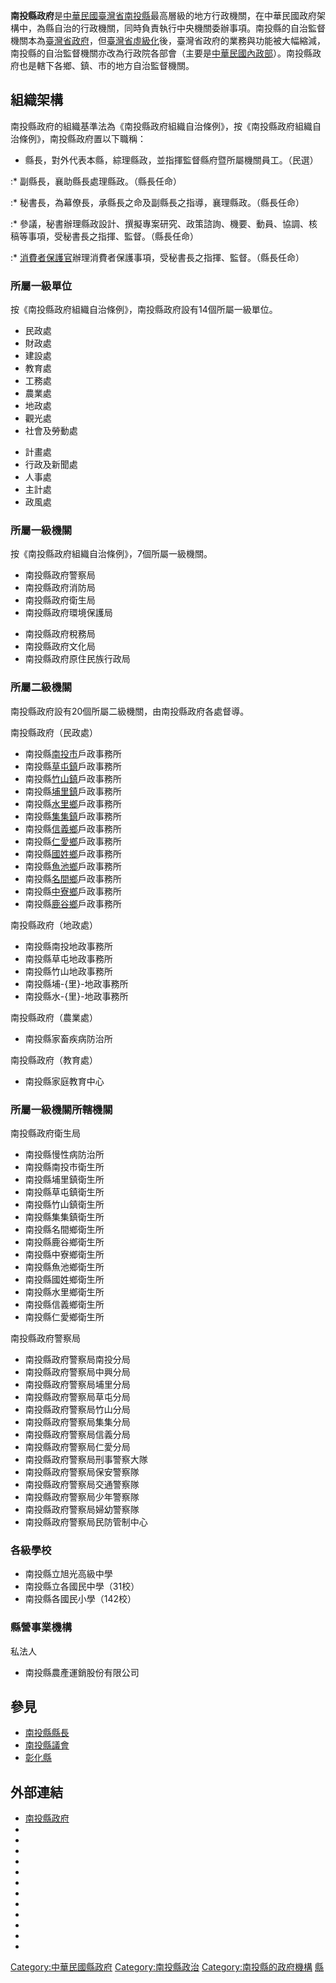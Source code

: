 {{Coord|23.9025996|120.6904995|dim:1000_source:GoogleMaps|display=title}}
{{Unreferenced|time=2014-11-26T23:57:07+00:00}}
{{中華民國政府部門基礎資訊
|部門名稱       = 南投縣政府
|外文名稱       = Nantou County Government
|外文語言       = 英語
|部門標誌       = Nantou County Government LOGO.svg
|部門標誌尺寸   = 
|部門標誌名稱   = 
|代表圖像       = 
|代表圖像尺寸   =
|代表圖像名稱   = 
|首長職銜       = 縣長
|首長姓名       = [[林明溱|林明溱]]
|副首長職銜     = 副縣長
|副首長姓名     = 陳正昇
|副首長姓名二   = 
|副首長姓名三   = 
|副首長職銜二   = 
|副首長二姓名   = 
|副首長二姓名二 = 
|副首長二姓名三 = 
|秘書長職銜     = 秘書長
|秘書長姓名     = 洪瑞智 
|秘書長姓名三   = 
|副秘書長職銜   = 
|副秘書長姓名   = 
|副秘書長姓名二 = 
|副秘書長姓名三 = 
|任命者姓名     = 
|官員任期       = 
|機關類型       = 
|所屬部門       = 
|員額           = 
|年度預算額     = 
|授權法源       = 地方制度法、南投縣政府組織自治條例
|成立日期       = 1950年
|前身機關       = 
|解散日期       = 
|後繼機關       = 
|內部單位       = 14處
|附屬機關       = 7個所屬一級機關（28個下屬機關）<br />20個所屬二級行政機關<br />174所各級學校
|任務編組       = 
|地址           = 54001[[南投縣|南投縣]][[南投市|南投市]]中興路660號 
|電話           = +886 049 222-2106
|網站           = http://www.nantou.gov.tw
|備註           = 
}}
'''南投縣政府'''是[[中華民國|中華民國]][[臺灣省|臺灣省]][[南投縣|南投縣]]最高層級的地方行政機關，在中華民國政府架構中，為縣自治的行政機關，同時負責執行中央機關委辦事項。南投縣的自治監督機關本為[[臺灣省政府|臺灣省政府]]，但[[臺灣省政府功能業務與組織調整|臺灣省虛級化]]後，臺灣省政府的業務與功能被大幅縮減，南投縣的自治監督機關亦改為行政院各部會（主要是[[中華民國內政部|中華民國內政部]]）。南投縣政府也是轄下各鄉、鎮、市的地方自治監督機關。

== 組織架構  ==
南投縣政府的組織基準法為《南投縣政府組織自治條例》，按《南投縣政府組織自治條例》，南投縣政府置以下職稱：
* 縣長，對外代表本縣，綜理縣政，並指揮監督縣府暨所屬機關員工。（民選）
:* 副縣長，襄助縣長處理縣政。（縣長任命）
:* 秘書長，為幕僚長，承縣長之命及副縣長之指導，襄理縣政。（縣長任命）
:* 參議，秘書辦理縣政設計、撰擬專案研究、政策諮詢、機要、動員、協調、核稿等事項，受秘書長之指揮、監督。（縣長任命）
:* [[消費者保護官|消費者保護官]]辦理消費者保護事項，受秘書長之指揮、監督。（縣長任命）

===所屬一級單位===
按《南投縣政府組織自治條例》，南投縣政府設有14個所屬一級單位。
{{Col-begin|width=100%}}
{{Col-2}}
* 民政處
* 財政處
* 建設處
* 教育處
* 工務處
* 農業處
* 地政處
* 觀光處
* 社會及勞動處
{{Col-2}}
* 計畫處
* 行政及新聞處
* 人事處
* 主計處
* 政風處
{{Col-end}}

===所屬一級機關===
按《南投縣政府組織自治條例》，7個所屬一級機關。
{{Col-begin|width=100%}}
{{Col-2}}
* 南投縣政府警察局
* 南投縣政府消防局
* 南投縣政府衛生局
* 南投縣政府環境保護局
{{Col-2}}
* 南投縣政府稅務局
* 南投縣政府文化局
* 南投縣政府原住民族行政局
{{Col-end}}

=== 所屬二級機關 ===
南投縣政府設有20個所屬二級機關，由南投縣政府各處督導。
{{Col-begin|width=100%}}
{{Col-2}}
;南投縣政府（民政處）
* 南投縣[[南投市|南投市]]戶政事務所
* 南投縣[[草屯鎮|草屯鎮]]戶政事務所
* 南投縣[[竹山鎮_(台灣)|竹山鎮]]戶政事務所
* 南投縣[[埔里鎮|埔里鎮]]戶政事務所
* 南投縣[[水里鄉|水里鄉]]戶政事務所
* 南投縣[[集集鎮|集集鎮]]戶政事務所
* 南投縣[[信義鄉_(臺灣)|信義鄉]]戶政事務所
* 南投縣[[仁愛鄉|仁愛鄉]]戶政事務所
* 南投縣[[國姓鄉|國姓鄉]]戶政事務所
* 南投縣[[魚池鄉_(臺灣)|魚池鄉]]戶政事務所
* 南投縣[[名間鄉|名間鄉]]戶政事務所
* 南投縣[[中寮鄉|中寮鄉]]戶政事務所
* 南投縣[[鹿谷鄉|鹿谷鄉]]戶政事務所
{{Col-2}}
;南投縣政府（地政處）
* 南投縣南投地政事務所
* 南投縣草屯地政事務所
* 南投縣竹山地政事務所
* 南投縣埔-{里}-地政事務所
* 南投縣水-{里}-地政事務所
;南投縣政府（農業處）
* 南投縣家畜疾病防治所
;南投縣政府（教育處）
* 南投縣家庭教育中心
{{Col-end}}

=== 所屬一級機關所轄機關 ===
{{Col-begin|width=100%}}
{{Col-2}}
;南投縣政府衛生局
* 南投縣慢性病防治所
* 南投縣南投市衛生所
* 南投縣埔里鎮衛生所
* 南投縣草屯鎮衛生所
* 南投縣竹山鎮衛生所
* 南投縣集集鎮衛生所
* 南投縣名間鄉衛生所
* 南投縣鹿谷鄉衛生所
* 南投縣中寮鄉衛生所
* 南投縣魚池鄉衛生所
* 南投縣國姓鄉衛生所
* 南投縣水里鄉衛生所
* 南投縣信義鄉衛生所
* 南投縣仁愛鄉衛生所
{{Col-2}}
;南投縣政府警察局
* 南投縣政府警察局南投分局
* 南投縣政府警察局中興分局
* 南投縣政府警察局埔里分局
* 南投縣政府警察局草屯分局
* 南投縣政府警察局竹山分局
* 南投縣政府警察局集集分局
* 南投縣政府警察局信義分局
* 南投縣政府警察局仁愛分局
* 南投縣政府警察局刑事警察大隊
* 南投縣政府警察局保安警察隊
* 南投縣政府警察局交通警察隊
* 南投縣政府警察局少年警察隊
* 南投縣政府警察局婦幼警察隊
* 南投縣政府警察局民防管制中心
{{Col-end}}
{{Col-begin|width=100%}}
{{Col-2}}
=== 各級學校 ===
* 南投縣立旭光高級中學
* 南投縣立各國民中學（31校）
* 南投縣各國民小學（142校）
{{Col-2}}
=== 縣營事業機構 ===
;私法人
*南投縣農產運銷股份有限公司
{{Col-end}}

== 參見 ==
* [[南投縣縣長|南投縣縣長]]
* [[南投縣議會|南投縣議會]]
* [[彰化縣|彰化縣]]

== 外部連結 ==
{{commons category|Nantou County Government}}
* [http://www.nantou.gov.tw 南投縣政府]{{Wayback|url=http://www.nantou.gov.tw/ |date=20121009235352 }}{{zh}}{{en}}
*{{facebook|iNantouCounty|南投縣政府}}
*{{youtube|user=nantouable|南投縣政府}}
*{{youtube|channel=UCN7Z9r74QBfxJAQJmzySUYQ|南投縣政府}}
*{{youtube|channel=UC5p10JoeQ51KJUrd03plX8g|南投縣政府文化局}}
*{{youtube|channel=UCU1BV3BhujsjOsD6QAxXdgg|南投縣政府衛生局}}
*{{youtube|channel=UCnzxOx7_BSJ2h4dsuofHs2w|南投縣政府衛生局疾病管制科}}
*{{youtube|channel=UCQmLOC15LPJXvrZsqQwNRxQ|南投縣政府教育處}}
*{{youtube|channel=UCqswfoPOv_TzZy1Su-1pKpQ|南投縣政府教育處特教科}}
*{{youtube|channel=UCr9xFNmjyiRPodV3hAzQ5Ug|南投縣政府文化局圖書館}}
*{{youtube|channel=UCNkDkgVnLdE1QShAwxP1CNg|南投縣政府文化局圖書館}}
*{{youtube|channel=UCd7C-xSCkPo6wCd94C8mkKw|南投縣政府稅務局}}
*{{youtube|user=ntncpb06|南投縣政府警察局}}

{{南投縣政府所屬機關}}
{{中華民國地方政府}}
{{中華民國各直轄市及縣市首長列表}}

[[Category:中華民國縣政府|Category:中華民國縣政府]]
[[Category:南投縣政治|Category:南投縣政治]]
[[Category:南投縣的政府機構|Category:南投縣的政府機構]]
[[Category:台灣的縣市政府|縣]]